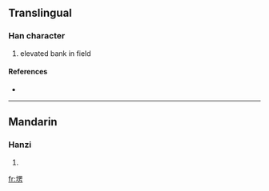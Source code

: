 ==Translingual==

===Han character===
{{Han char|rn=32|rad=土|as=09|sn=12|four=|canj=土田中尸 (GWLS)}}

# elevated bank in field

====References====
* {{Han ref|kx=0234.271|hdz=10464.020|uh=5844|ud=22596}}

----

==Mandarin==

===Hanzi===
{{cmn-hanzi|pin=[[léng]] ([[leng2]])|wg=leng<sup>2</sup>}}

# {{defn|Mandarin}}

[[fr:塄]]